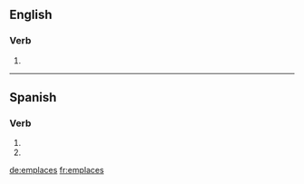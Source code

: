 ==English==

===Verb===
{{head|en}}

# {{en-third-person singular of|emplace}}

----

==Spanish==

===Verb===
{{es-verb-form|emplazar}}

# {{es-verb form of|ending=ar|mood=imperative|sense=negative|pers=2|formal=no|number=singular|[[emplazar]]}}
# {{es-verb form of|ending=ar|mood=subjunctive|tense=present|pers=2|formal=no|number=singular|[[emplazar]]}}

[[de:emplaces]]
[[fr:emplaces]]